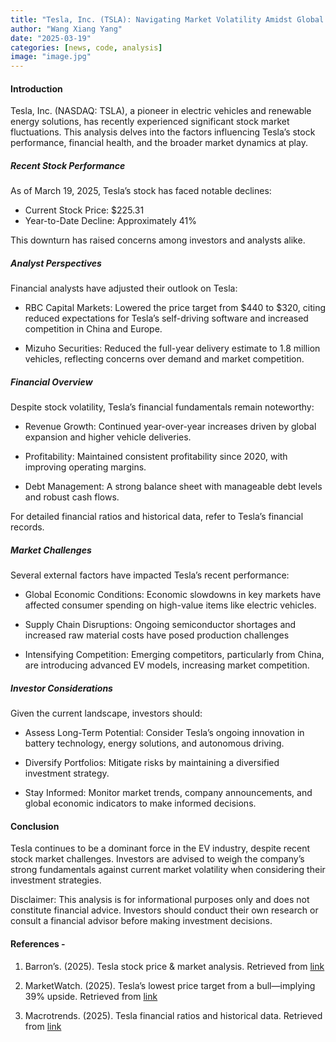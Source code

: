 ```yaml
---
title: "Tesla, Inc. (TSLA): Navigating Market Volatility Amidst Global Challenges"
author: "Wang Xiang Yang"
date: "2025-03-19"
categories: [news, code, analysis]
image: "image.jpg"
---
```


#### Introduction       

Tesla, Inc. (NASDAQ: TSLA), a pioneer in electric vehicles and renewable energy solutions, has recently experienced significant stock market fluctuations. This analysis delves into the factors influencing Tesla's stock performance, financial health, and the broader market dynamics at play.      

##### Recent Stock Performance      

As of March 19, 2025, Tesla's stock has faced notable declines:         

- Current Stock Price: $225.31
- Year-to-Date Decline: Approximately 41%   

This downturn has raised concerns among investors and analysts alike.

##### Analyst Perspectives          

Financial analysts have adjusted their outlook on Tesla:

- RBC Capital Markets: Lowered the price target from $440 to $320, citing reduced expectations for Tesla's self-driving software and increased competition in China and Europe.

- Mizuho Securities: Reduced the full-year delivery estimate to 1.8 million vehicles, reflecting concerns over demand and market competition.       

##### Financial Overview        

Despite stock volatility, Tesla's financial fundamentals remain noteworthy:

- Revenue Growth: Continued year-over-year increases driven by global expansion and higher vehicle deliveries.

- Profitability: Maintained consistent profitability since 2020, with improving operating margins.          

- Debt Management: A strong balance sheet with manageable debt levels and robust cash flows.        

For detailed financial ratios and historical data, refer to Tesla's financial records.

##### Market Challenges         

Several external factors have impacted Tesla's recent performance:

- Global Economic Conditions: Economic slowdowns in key markets have affected consumer spending on high-value items like electric vehicles.

- Supply Chain Disruptions: Ongoing semiconductor shortages and increased raw material costs have posed production challenges

- Intensifying Competition: Emerging competitors, particularly from China, are introducing advanced EV models, increasing market competition.       

##### Investor Considerations       

Given the current landscape, investors should:

- Assess Long-Term Potential: Consider Tesla's ongoing innovation in battery technology, energy solutions, and autonomous driving.

- Diversify Portfolios: Mitigate risks by maintaining a diversified investment strategy.

- Stay Informed: Monitor market trends, company announcements, and global economic indicators to make informed decisions.

#### Conclusion         

Tesla continues to be a dominant force in the EV industry, despite recent stock market challenges. Investors are advised to weigh the company's strong fundamentals against current market volatility when considering their investment strategies.
 
Disclaimer: This analysis is for informational purposes only and does not constitute financial advice. Investors should conduct their own research or consult a financial advisor before making investment decisions.
 
#### References - 
1. Barron’s. (2025). Tesla stock price & market analysis. Retrieved from [link](https://www.barrons.com/articles/tesla-stock-price-musk-472db603)       

2. MarketWatch. (2025). Tesla’s lowest price target from a bull—implying 39% upside. Retrieved from [link](https://www.marketwatch.com/story/teslas-stock-gets-its-lowest-price-target-from-a-bull-it-still-implies-39-upside-42607967)         

3. Macrotrends. (2025). Tesla financial ratios and historical data. Retrieved from [link](https://www.macrotrends.net/stocks/charts/TSLA/tesla/financial-ratios)

